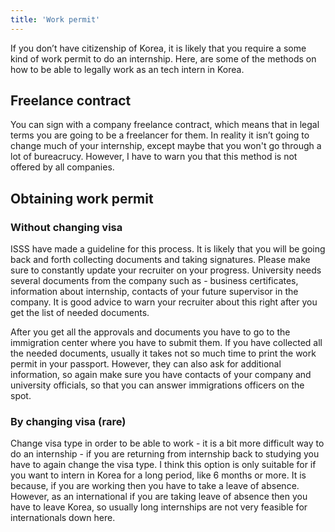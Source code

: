 ```yaml
---
title: 'Work permit'
---
```


If you don’t have citizenship of Korea, it is likely that you require a some kind of work permit to do an internship. Here, are some of the methods on how to be able to legally work as an tech intern in Korea. 

## Freelance contract

You can sign with a company freelance contract, which means that in legal terms you are going to be a freelancer for them. In reality it isn’t going to change much of your internship, except maybe that you won't go through a lot of bureacrucy. However, I have to warn you that this method is not offered by all companies.  

## Obtaining work permit

### Without changing visa

ISSS have made a guideline for this process. It is likely that you will be going back and forth collecting documents and taking signatures. Please make sure to constantly update your recruiter on your progress. University needs several documents from the company such as - business certificates, information about internship, contacts of your future supervisor in the company. It is good advice to warn your recruiter about this right after you get the list of needed documents. 

After you get all the approvals and documents you have to go to the immigration center where you have to submit them. If you have collected all the needed documents, usually it takes not so much time to print the work permit in your passport. However, they can also ask for additional information, so again make sure you have contacts of your company and university officials, so that you can answer immigrations officers on the spot.  

### By changing visa (rare)

Change visa type in order to be able to work - it is a bit more difficult way to do an internship - if you are returning from internship back to studying you have to again change the visa type. I think this option is only suitable for if you want to intern in Korea for a long period, like 6 months or more. It is because, if you are working then you have to take a leave of absence. However, as an international if you are taking leave of absence then you have to leave Korea, so usually long internships are not very feasible for internationals down here. 
